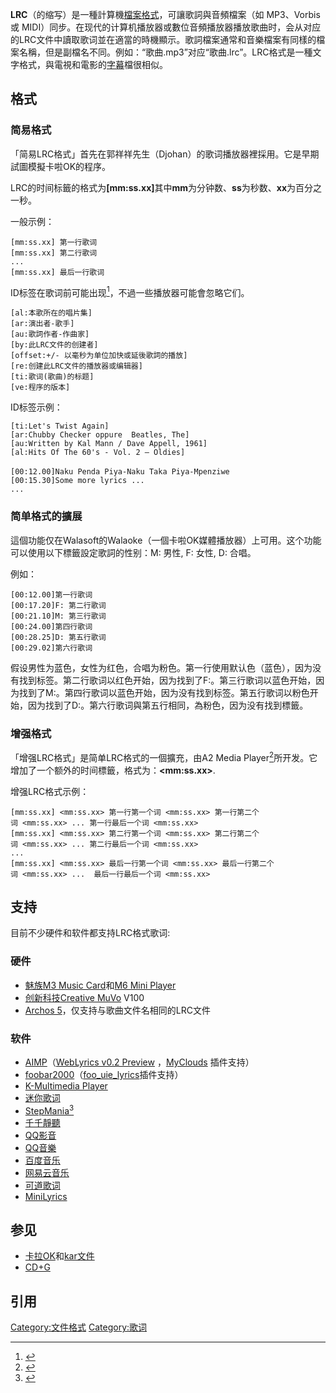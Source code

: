 {{Multiple issues|
{{Rough translation|time=2022-05-15T12:13:38+00:00}}
{{How-to|time=2022-05-15T12:28:21+00:00}}
{{Refimprove|time=2022-05-15T12:28:21+00:00}}
}}
{{noteTA
|G1=IT
|1=zh-hans:文件; zh-hant:檔案;
}}
{{Infobox file format
| name = LRC格式
| icon = 
| extension = .lrc
| mime = 
| type code =
| uniform type = 
| owner = 无
| genre = 
| container for = 歌詞
| contained by =
| extended from = [[文本文件|文本文件]]
| extended to = 
| standard = 
}}
'''LRC'''（{{lang|en|LyRiCs}}的缩写）是一種計算機[[檔案格式|檔案格式]]，可讓歌詞與音頻檔案（如 MP3、Vorbis 或 MIDI）同步。在现代的计算机播放器或數位音頻播放器播放歌曲时，会从对应的LRC文件中讀取歌词並在適當的時機顯示。歌詞檔案通常和音樂檔案有同樣的檔案名稱，但是副檔名不同。例如：“歌曲.mp3”对应“歌曲.lrc”。LRC格式是一種文字格式，與電視和電影的[[字幕|字幕]]檔很相似。

==格式==
===简易格式===
「简易LRC格式」首先在郭祥祥先生（Djohan）的歌词播放器裡採用{{Citation needed|date=September 2019}}。它是早期試圖模擬卡啦OK的程序。

LRC的时间标籤的格式为'''[mm:ss.xx]'''其中'''mm'''为分钟数、'''ss'''为秒数、'''xx'''为百分之一秒。

一般示例：

 [mm:ss.xx] 第一行歌词
 [mm:ss.xx] 第二行歌词
 ...
 [mm:ss.xx] 最后一行歌词

ID标签在歌词前可能出现<ref>{{cite web |url=http://www.mobile-mir.com/en/HowToLRC.php |title=How to get or make LRC for your favorite songs |accessdate=2007-01-02 |deadurl=yes |archiveurl=https://web.archive.org/web/20070202041800/http://www.mobile-mir.com/en/HowToLRC.php |archivedate=2007-02-02 }}</ref>，不過一些播放器可能會忽略它们。<!--{{Citation needed|article|date=February 2007}}-->

 [al:本歌所在的唱片集]
 [ar:演出者-歌手]
 [au:歌詞作者-作曲家]
 [by:此LRC文件的创建者]
 [offset:+/- 以毫秒为单位加快或延後歌詞的播放] 
 [re:创建此LRC文件的播放器或编辑器]
 [ti:歌词(歌曲)的标题]
 [ve:程序的版本]

ID标签示例：

 [ti:Let's Twist Again]
 [ar:Chubby Checker oppure  Beatles, The]
 [au:Written by Kal Mann / Dave Appell, 1961]
 [al:Hits Of The 60's - Vol. 2 – Oldies]
 
 [00:12.00]Naku Penda Piya-Naku Taka Piya-Mpenziwe
 [00:15.30]Some more lyrics ...
 ...

===简单格式的擴展===
這個功能仅在Walasoft的Walaoke（一個卡啦OK媒體播放器）上可用。这个功能可以使用以下標籤設定歌詞的性别：M: 男性, F: 女性, D: 合唱。

例如：

 [00:12.00]第一行歌词
 [00:17.20]F: 第二行歌词
 [00:21.10]M: 第三行歌词
 [00:24.00]第四行歌词
 [00:28.25]D: 第五行歌词
 [00:29.02]第六行歌词

假设男性为蓝色，女性为红色，合唱为粉色。第一行使用默认色（蓝色），因为没有找到标签。第二行歌词以红色开始，因为找到了F:。第三行歌词以蓝色开始，因为找到了M:。第四行歌词以蓝色开始，因为没有找到标签。第五行歌词以粉色开始，因为找到了D:。第六行歌词與第五行相同，為粉色，因为没有找到標籤。

===增强格式===
「增强LRC格式」是简单LRC格式的一個擴充，由A2 Media Player<ref>{{Cite web |url=http://www.mediacommands.com/lyrics.html |title=What is "LRC" lyrics ? |accessdate=2010-06-27 |archive-date=2016-03-03 |archive-url=https://web.archive.org/web/20070105185645/http://www.mediacommands.com/lyrics.html |dead-url=yes }}</ref>所开发。它增加了一个额外的时间標籤，格式为：'''<mm:ss.xx>'''.

增强LRC格式示例：

 [mm:ss.xx] <mm:ss.xx> 第一行第一个词 <mm:ss.xx> 第一行第二个词 <mm:ss.xx> ... 第一行最后一个词 <mm:ss.xx>
 [mm:ss.xx] <mm:ss.xx> 第二行第一个词 <mm:ss.xx> 第二行第二个词 <mm:ss.xx> ... 第二行最后一个词 <mm:ss.xx>
 ...
 [mm:ss.xx] <mm:ss.xx> 最后一行第一个词 <mm:ss.xx> 最后一行第二个词 <mm:ss.xx> ...  最后一行最后一个词 <mm:ss.xx>

==支持==
目前不少硬件和软件都支持LRC格式歌词:
===硬件===
* [[魅族|魅族]][[M3_Music_Card|M3 Music Card]]和[[M6_Mini_Player|M6 Mini Player]]
* [[创新科技|创新科技]][[Creative_MuVo|Creative MuVo]] V100
* [[Archos_5|Archos 5]]，仅支持与歌曲文件名相同的LRC文件

===软件===
* [[AIMP|AIMP]]（[https://www.aimp.ru/?do=catalog&rec_id=906 WebLyrics v0.2 Preview] {{Wayback|url=https://www.aimp.ru/?do=catalog&rec_id=906 |date=20200930040637 }}，[https://www.aimp.ru/?do=catalog&rec_id=971 MyClouds] {{Wayback|url=https://www.aimp.ru/?do=catalog&rec_id=971 |date=20200220220953 }}插件支持）
* [[foobar2000|foobar2000]]（[https://web.archive.org/web/20090820075742/http://gro.clinux.org/projects/ikiki foo_uie_lyrics]插件支持）
* [[K-Multimedia_Player|K-Multimedia Player]]
* [[迷你歌词|迷你歌词]]
* [[StepMania|StepMania]]<ref>{{Cite web |url=http://www.stepmania.com/wiki/Song_Lyrics_-_LRC_Format |title=StepMania: Song Lyrics - LRC Format |accessdate=2010-08-06 |archive-date=2010-07-26 |archive-url=https://web.archive.org/web/20100726123953/http://www.stepmania.com/wiki/Song_Lyrics_-_LRC_Format |dead-url=yes }}</ref>
* [[千千靜聽|千千靜聽]]
* [[QQ影音|QQ影音]]
* [[QQ音樂|QQ音樂]]
* [[百度音乐|百度音乐]]
* [[网易云音乐|网易云音乐]]
* [[可道歌词|可道歌词]]
* [[MiniLyrics|MiniLyrics]]

==参见==
* [[卡拉OK|卡拉OK]]和[[kar文件|kar文件]]
* [[CD+G|CD+G]]

==引用==
{{Reflist}} 

[[Category:文件格式|Category:文件格式]]
[[Category:歌词|Category:歌词]]